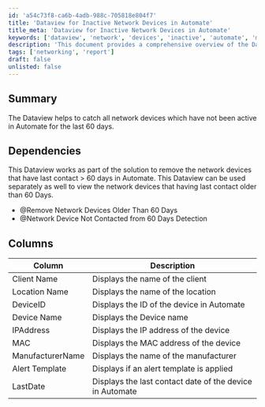 ```yaml
---
id: 'a54c73f8-ca6b-4adb-988c-705818e804f7'
title: 'Dataview for Inactive Network Devices in Automate'
title_meta: 'Dataview for Inactive Network Devices in Automate'
keywords: ['dataview', 'network', 'devices', 'inactive', 'automate', 'monitoring']
description: 'This document provides a comprehensive overview of the Dataview designed to identify network devices that have not been active in ConnectWise Automate for the past 60 days. It outlines dependencies, columns included in the Dataview, and how it can be utilized for monitoring and management of network devices.'
tags: ['networking', 'report']
draft: false
unlisted: false
---
```

## Summary

The Dataview helps to catch all network devices which have not been active in Automate for the last 60 days.

## Dependencies

This Dataview works as part of the solution to remove the network devices that have last contact > 60 days in Automate. This Dataview can be used separately as well to view the network devices that having last contact older than 60 Days.

- @Remove Network Devices Older Than 60 Days
- @Network Device Not Contacted from 60 Days Detection

## Columns

| Column             | Description                                         |
|--------------------|-----------------------------------------------------|
| Client Name        | Displays the name of the client                     |
| Location Name      | Displays the name of the location                   |
| DeviceID           | Displays the ID of the device in Automate           |
| Device Name        | Displays the Device name                             |
| IPAddress          | Displays the IP address of the device               |
| MAC                | Displays the MAC address of the device              |
| ManufacturerName   | Displays the name of the manufacturer                |
| Alert Template      | Displays if an alert template is applied            |
| LastDate           | Displays the last contact date of the device in Automate |












